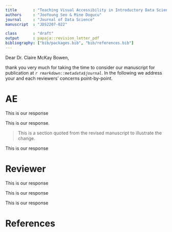 ```yaml
---
title       : "Teaching Visual Accessibility in Introductory Data Science Classes with Multi-Modal Data Representations"
authors     : "JooYoung Seo & Mine Dogucu"
journal     : "Journal of Data Science"
manuscript  : "JDS2207-022"

class       : "draft"
output      : papaja::revision_letter_pdf
bibliography: ["bib/packages.bib", "bib/references.bib"]
---
```


Dear Dr. Claire McKay Bowen,

thank you very much for taking the time to consider our manuscript for publication at _`r rmarkdown::metadata$journal`_.
In the following we address your and each reviewers' concerns point-by-point.


# AE

\RC{
    The authors preface their paper with the statement that "In this paper, we argue that accessibility should be taught as early as the introductory course as part of the data science curriculum." This argument is never presented. There is no discussion as to WHY this topic should be included in an introductory course. Why can't it be part of an upper level course?
    }

This is our response

\Assignment{First Author}
\WorkInProgress
\Easy


\RC{
    The authors close with the powerful statement "We believe that an accessible future in data science requires educators to teach accessibility as part of the curriculum deliberately"--but they have failed to present what incorporating it deliberately entails.
    }

This is our response.

> This is a section quoted from the revised manuscript to illustrate the change.

\Assignment{Second Author}
\AlmostDone
\Medium


\RC{
    I believe there are two courses of action the authors could take with this paper: a) develop and incorporate a significant argument for accessibility as part of a data science curriculum b) reframe this paper as an experiment in incorporating accessibility methods in an intro course As it currently stands, it falls somewhere in between and falls short of providing a meaningful presentation of either.
    }

This is our response

\Assignment{First Author}
\Done
\TimeConsuming
\Hard
\NotEstimated


# Reviewer

\RC{
    What are the significances of teaching visual accessibility at the 'introductory' data science level (as opposed to introducing them at a higher level of data science courses after students have a solid foundation in the discipline?
}

This is our response

\Assignment{First Author}
\WorkInProgress
\Easy

\RC{
If the visual aid accessibility was introduced in the 'introductory' courses, will students see it again in higher-level courses? In other words, would other faculty members who teach higher levels continue to use this in their courses? Students would not retain the information if they were only to see visual aid accessibility at the beginning of their data science journey.
}

This is our response

\Assignment{First Author}
\WorkInProgress
\Easy

\RC{
As visual aid accessibility is an essential part of various disciplines and career paths (science, engineering, business, arts and letters, etc.), would it be more beneficial to have a separate course (as a university-core or university-elective course) teaching visual aid accessibility rather than to integrate it into the foundational data science courses?
}

This is our response

\Assignment{First Author}
\WorkInProgress
\Easy


\newpage

# References

::: {#refs custom-style="Bibliography"}
:::
